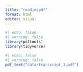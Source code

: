```yaml
---
title: "readingpdf"
format: html
editor: visual
---
```

```r
#| echo: false
#| warning: false
library(pdftools)
library(tidyverse)
```

```r
#| echo: false
#| warning: false
pdf_text("data/transcript_1.pdf")
```

